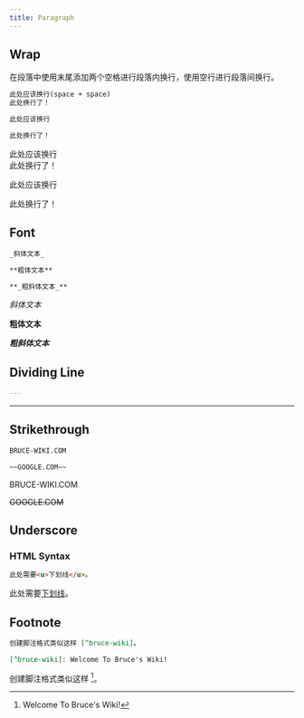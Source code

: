 ```yaml
---
title: Paragraph
---
```


## Wrap

在段落中使用末尾添加两个空格进行段落内换行，使用空行进行段落间换行。

```markdown
此处应该换行(space + space)
此处换行了！

此处应该换行

此处换行了！
```

此处应该换行  
此处换行了！

此处应该换行

此处换行了！

## Font

```markdown
_斜体文本_

**粗体文本**

**_粗斜体文本_**
```

_斜体文本_

**粗体文本**

**_粗斜体文本_**

## Dividing Line

```markdown
---
```

---

## Strikethrough

```markdown
BRUCE-WIKI.COM

~~GOOGLE.COM~~
```

BRUCE-WIKI.COM

~~GOOGLE.COM~~

## Underscore

### HTML Syntax

```html
此处需要<u>下划线</u>。
```

此处需要<u>下划线</u>。

## Footnote

```markdown
创建脚注格式类似这样 [^bruce-wiki]。

[^bruce-wiki]: Welcome To Bruce's Wiki!
```

创建脚注格式类似这样 [^bruce-wiki]。  
[^bruce-wiki]: Welcome To Bruce's Wiki!
